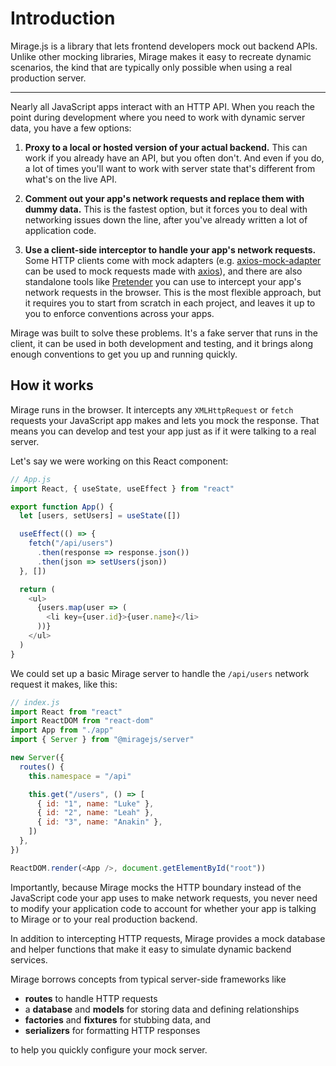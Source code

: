 
# Introduction

<Lead>
  Mirage.js is a library that lets frontend developers mock out backend APIs.
</Lead>

<Lead>
  Unlike other mocking libraries, Mirage makes it easy to recreate dynamic
  scenarios, the kind that are typically only possible when using a real
  production server.
</Lead>

---

Nearly all JavaScript apps interact with an HTTP API. When you reach the point during development where you need to work with dynamic server data, you have a few options:

1. **Proxy to a local or hosted version of your actual backend.** This can work if you already have an API, but you often don't. And even if you do, a lot of times you'll want to work with server state that's different from what's on the live API.

2. **Comment out your app's network requests and replace them with dummy data.** This is the fastest option, but it forces you to deal with networking issues down the line, after you've already written a lot of application code.

3. **Use a client-side interceptor to handle your app's network requests.** Some HTTP clients come with mock adapters (e.g. [axios-mock-adapter](https://github.com/ctimmerm/axios-mock-adapter) can be used to mock requests made with [axios](https://github.com/axios/axios)), and there are also standalone tools like [Pretender](https://github.com/pretenderjs/pretender) you can use to intercept your app's network requests in the browser. This is the most flexible approach, but it requires you to start from scratch in each project, and leaves it up to you to enforce conventions across your apps.

Mirage was built to solve these problems. It's a fake server that runs in the client, it can be used in both development and testing, and it brings along enough conventions to get you up and running quickly.

## How it works

Mirage runs in the browser. It intercepts any `XMLHttpRequest` or `fetch` requests your JavaScript app makes and lets you mock the response. That means you can develop and test your app just as if it were talking to a real server.

Let's say we were working on this React component:

```js
// App.js
import React, { useState, useEffect } from "react"

export function App() {
  let [users, setUsers] = useState([])

  useEffect(() => {
    fetch("/api/users")
      .then(response => response.json())
      .then(json => setUsers(json))
  }, [])

  return (
    <ul>
      {users.map(user => (
        <li key={user.id}>{user.name}</li>
      ))}
    </ul>
  )
}
```

We could set up a basic Mirage server to handle the `/api/users` network request it makes, like this:

```js
// index.js
import React from "react"
import ReactDOM from "react-dom"
import App from "./app"
import { Server } from "@miragejs/server"

new Server({
  routes() {
    this.namespace = "/api"

    this.get("/users", () => [
      { id: "1", name: "Luke" },
      { id: "2", name: "Leah" },
      { id: "3", name: "Anakin" },
    ])
  },
})

ReactDOM.render(<App />, document.getElementById("root"))
```

Importantly, because Mirage mocks the HTTP boundary instead of the JavaScript code your app uses to make network requests, you never need to modify your application code to account for whether your app is talking to Mirage or to your real production backend.

In addition to intercepting HTTP requests, Mirage provides a mock database and helper functions that make it easy to simulate dynamic backend services.

Mirage borrows concepts from typical server-side frameworks like

- **routes** to handle HTTP requests
- a **database** and **models** for storing data and defining relationships
- **factories** and **fixtures** for stubbing data, and
- **serializers** for formatting HTTP responses

to help you quickly configure your mock server.
